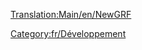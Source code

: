 [[Translation:Main/en/NewGRF]]
{{en/Bilingual box| Fr
| ''Ce qui suit est une liste de pages relatives au développement des nouveaux graphismes.''
| ''The following is a list of pages relating to New Graphics development.''}}

[[Category:fr/Développement]]